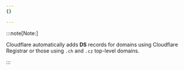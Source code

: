 ```yaml
---
{}

---
```


:::note[Note:]


Cloudflare automatically adds **DS** records for domains using Cloudflare Registrar or those using `.ch` and `.cz` top-level domains.


:::
